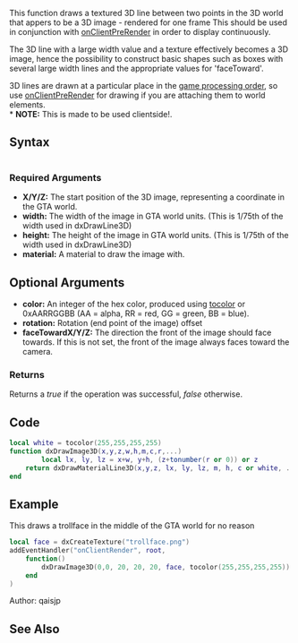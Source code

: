 {{Useful Function}}

This function draws a textured 3D line between two points in the 3D world that appers to be a 3D image - rendered for one frame  This should be used in conjunction with [[/onClientPreRender.md|onClientPreRender]] in order to display continuously.

The 3D line with a large width value and a texture effectively becomes a 3D image, hence the possibility to construct basic shapes such as boxes with several large width lines and the appropriate values for 'faceToward'.

3D lines are drawn at a particular place in the [[/Game_Processing_Order.md|game processing order]], so use [[/onClientPreRender.md|onClientPreRender]] for drawing if you are attaching them to world elements.<br>
* '''NOTE:''' This is made to be used clientside!.

==Syntax==
<syntaxhighlight lang="lua"></syntaxhighlight>

===Required Arguments=== 
* '''X/Y/Z:''' The start position of the 3D image, representing a coordinate in the GTA world.
* '''width:''' The width of the image in GTA world units. (This is 1/75th of the width used in dxDrawLine3D)
* '''height:''' The height of the image in GTA world units. (This is 1/75th of the width used in dxDrawLine3D)
* '''material:''' A material to draw the image with.


==Optional Arguments==
{{OptionalArg}}
* '''color:''' An integer of the hex color, produced using [[/tocolor.md|tocolor]] or 0xAARRGGBB (AA = alpha, RR = red, GG = green, BB = blue).
* '''rotation:''' Rotation (end point of the image) offset
* '''faceTowardX/Y/Z:''' The direction the front of the image should face towards. If this is not set, the front of the image always faces toward the camera.

===Returns===
Returns a ''true'' if the operation was successful, ''false'' otherwise.

==Code==
<section name="Clientside script" class="client" show="true">
<syntaxhighlight lang="lua">
local white = tocolor(255,255,255,255)
function dxDrawImage3D(x,y,z,w,h,m,c,r,...)
        local lx, ly, lz = x+w, y+h, (z+tonumber(r or 0)) or z
	return dxDrawMaterialLine3D(x,y,z, lx, ly, lz, m, h, c or white, ...)
end
</syntaxhighlight>
</section>

==Example==
This draws a trollface in the middle of the GTA world for no reason
<syntaxhighlight lang="lua">
local face = dxCreateTexture("trollface.png")
addEventHandler("onClientRender", root,
    function()
        dxDrawImage3D(0,0, 20, 20, 20, face, tocolor(255,255,255,255))
    end
)
</syntaxhighlight>


Author: qaisjp

==See Also==
{{Useful_Functions}}